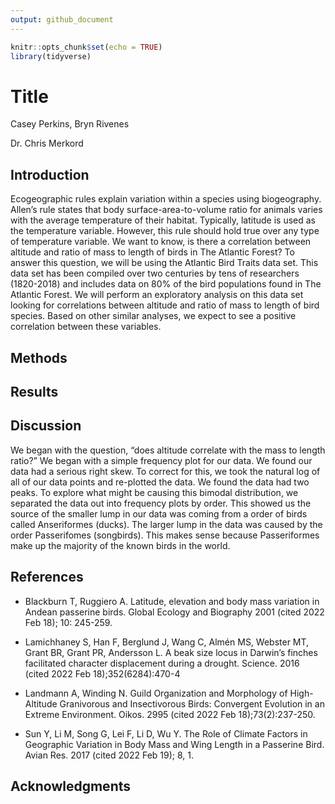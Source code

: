 ```yaml
---
output: github_document
---
```


```r
knitr::opts_chunk$set(echo = TRUE)
library(tidyverse)
```

# Title

Casey Perkins, Bryn Rivenes

Dr. Chris Merkord

## Introduction

Ecogeographic rules explain variation within a species using biogeography. Allen's rule states that body surface-area-to-volume ratio for animals varies with the average temperature of their habitat. Typically, latitude is used as the temperature variable. However, this rule should hold true over any type of temperature variable. We want to know, is there a correlation between altitude and ratio of mass to length of birds in The Atlantic Forest? To answer this question, we will be using the Atlantic Bird Traits data set. This data set has been compiled over two centuries by tens of researchers (1820-2018) and includes data on 80% of the bird populations found in The Atlantic Forest. We will perform an exploratory analysis on this data set looking for correlations between altitude and ratio of mass to length of bird species. Based on other similar analyses, we expect to see a positive correlation between these variables.

## Methods

## Results

## Discussion

We began with the question, "does altitude correlate with the mass to length ratio?" We began with a simple frequency plot for our data. We found our data had a serious right skew. To correct for this, we took the natural log of all of our data points and re-plotted the data. We found the data had two peaks. To explore what might be causing this bimodal distribution, we separated the data out into frequency plots by order. This showed us the source of the smaller lump in our data was coming from a order of birds called Anseriformes (ducks). The larger lump in the data was caused by the order Passerifomes (songbirds). This makes sense because Passeriformes make up the majority of the known birds in the world.

## References

-   Blackburn T, Ruggiero A. Latitude, elevation and body mass variation in Andean passerine birds. Global Ecology and Biography 2001 (cited 2022 Feb 18); 10: 245-259.

-   Lamichhaney S, Han F, Berglund J, Wang C, Almén MS, Webster MT, Grant BR, Grant PR, Andersson L. A beak size locus in Darwin's finches facilitated character displacement during a drought. Science. 2016 (cited 2022 Feb 18);352(6284):470-4

-   Landmann A, Winding N. Guild Organization and Morphology of High-Altitude Granivorous and Insectivorous Birds: Convergent Evolution in an Extreme Environment. Oikos. 2995 (cited 2022 Feb 18);73(2):237-250.

-   Sun Y, Li M, Song G, Lei F, Li D, Wu Y. The Role of Climate Factors in Geographic Variation in Body Mass and Wing Length in a Passerine Bird. Avian Res. 2017 (cited 2022 Feb 19); 8, 1.

## Acknowledgments
